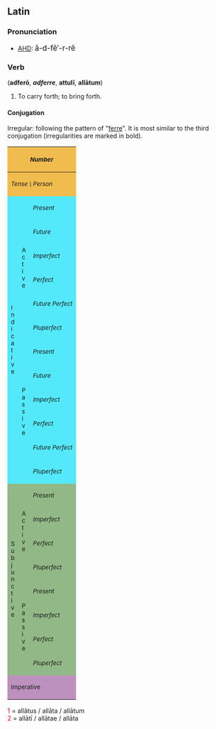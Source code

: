 ==Latin==
===Pronunciation===
*[[AHD]]: <big> &#259;-d-f&#277;&prime;-r-r&#277; </big>

===Verb===
('''adfer&#333;''', <i>'''adferre'''</i>, '''attul&#299;''', '''all&#257;tum''')
# To carry forth; to bring forth.

====Conjugation====
Irregular: following the pattern of "[[ferre]]".  It is most similar to the third conjugation (irregularities are marked in bold).
{| border="1" cellpadding="2"
!style="background:#F1BC4E;" colspan=3| <small>''Number''
!style="background:#F1BC4E;" colspan=3| <small>''Singular''
!style="background:#F1BC4E;" colspan=3| <small>''Plural''
|-
!style="background:#F1BC4E;" colspan=3| <small>''Tense \ Person''
!style="background:#F1BC4E;"| <small>''1.''
!style="background:#F1BC4E;"| <small>''2.''
!style="background:#F1BC4E;"| <small>''3.''
!style="background:#F1BC4E;"| <small>''11.''
!style="background:#F1BC4E;"| <small>''22.''
!style="background:#F1BC4E;"| <small>''33.''
|-
!style="background:#54E9FA;" rowspan=12|<small>I<br>n<br>d<br>i<br>c<br>a<br>t<br>i<br>v<br>e
!style="background:#54E9FA;" rowspan=6|<small>A<br>c<br>t<br>i<br>v<br>e
!style="background:#54E9FA;"|<small>''Present''
|style="background:#FBFCE4;"|adfer&#333;
|style="background:#FBFCE4;"|'''adfers'''
|style="background:#FBFCE4;"|'''adfert'''
|style="background:#FBFCE4;"|adferimus
|style="background:#FBFCE4;"|'''adfertis'''
|style="background:#FBFCE4;"|adferunt
|-
!style="background:#54E9FA;"| <small>''Future''
|style="background:#FBFCE4;"|adferam
|style="background:#FBFCE4;"|adfer&#275;s
|style="background:#FBFCE4;"|adferet
|style="background:#FBFCE4;"|adfer&#275;mus
|style="background:#FBFCE4;"|adfer&#275;tis
|style="background:#FBFCE4;"|adferent
|-
!style="background:#54E9FA;"| <small>''Imperfect''
|style="background:#FBFCE4;"|adfer&#275;bam
|style="background:#FBFCE4;"|adfer&#275;b&#257;s
|style="background:#FBFCE4;"|adfer&#275;bat
|style="background:#FBFCE4;"|adfer&#275;b&#257;mus
|style="background:#FBFCE4;"|adfer&#275;b&#257;tis
|style="background:#FBFCE4;"|adfer&#275;bant
|-
!style="background:#54E9FA;"| <small>''Perfect''
|style="background:#FBFCE4;"|attul&#299;
|style="background:#FBFCE4;"|attulist&#299;
|style="background:#FBFCE4;"|attulit
|style="background:#FBFCE4;"|attulimus
|style="background:#FBFCE4;"|attulistis
|style="background:#FBFCE4;"|attul&#275;runt
|-
!style="background:#54E9FA;"| <small>''Future Perfect''
|style="background:#FBFCE4;"|attuler&#333;
|style="background:#FBFCE4;"|attuleris
|style="background:#FBFCE4;"|attulerit
|style="background:#FBFCE4;"|attulerimus
|style="background:#FBFCE4;"|attuleritis
|style="background:#FBFCE4;"|attulerint
|-
!style="background:#54E9FA;"| <small>''Pluperfect''
|style="background:#FBFCE4;"|attuleram
|style="background:#FBFCE4;"|attuler&#257;s
|style="background:#FBFCE4;"|attulerat
|style="background:#FBFCE4;"|attuler&#257;mus
|style="background:#FBFCE4;"|attuler&#257;tis
|style="background:#FBFCE4;"|attulerant
|-
!style="background:#54E9FA;" rowspan=6| <small>P<br>a<br>s<br>s<br>i<br>v<br>e
!style="background:#54E9FA;"|<small>''Present''
|style="background:#FBFCE4;"|adferor
|style="background:#FBFCE4;"|'''adferris'''
|style="background:#FBFCE4;"|'''adfertur'''
|style="background:#FBFCE4;"|adferimur
|style="background:#FBFCE4;"|adferimin&#299;
|style="background:#FBFCE4;"|adferuntur
|-
!style="background:#54E9FA;"|<small>''Future''
|style="background:#FBFCE4;"|adferar
|style="background:#FBFCE4;"|adfer&#275;ris
|style="background:#FBFCE4;"|adfer&#275;tur
|style="background:#FBFCE4;"|adfer&#275;mur
|style="background:#FBFCE4;"|adfer&#275;min&#299;
|style="background:#FBFCE4;"|adferentur
|-
!style="background:#54E9FA;"|<small>''Imperfect''
|style="background:#FBFCE4;"|adfer&#275;bar
|style="background:#FBFCE4;"|adfer&#275;b&#257;ris
|style="background:#FBFCE4;"|adfer&#275;b&#257;tur
|style="background:#FBFCE4;"|adfer&#275;b&#257;mur
|style="background:#FBFCE4;"|adfer&#275;b&#257;min&#299;
|style="background:#FBFCE4;"|adfer&#275;bantur
|-
!style="background:#54E9FA;"|<small>''Perfect''
|style="background:#FBFCE4;"|all&#257;tus<font color="red"><sup>1</sup></font><br>sum
|style="background:#FBFCE4;"|all&#257;tus<font color="red"><sup>1</sup></font><br>es
|style="background:#FBFCE4;"|all&#257;tus<font color="red"><sup>1</sup></font><br>est
|style="background:#FBFCE4;"|all&#257;t&#299; <font color="red"><sup>2</sup></font><br>sumus
|style="background:#FBFCE4;"|all&#257;t&#299; <font color="red"><sup>2</sup></font><br>estis
|style="background:#FBFCE4;"|all&#257;t&#299; <font color="red"><sup>2</sup></font><br>sunt
|-
!style="background:#54E9FA;"|<small>''Future Perfect''
|style="background:#FBFCE4;"|all&#257;tus<font color="red"><sup>1</sup></font><br>er&#333;
|style="background:#FBFCE4;"|all&#257;tus<font color="red"><sup>1</sup></font><br>eris
|style="background:#FBFCE4;"|all&#257;tus<font color="red"><sup>1</sup></font><br>erit
|style="background:#FBFCE4;"|all&#257;t&#299; <font color="red"><sup>2</sup></font><br>erimus
|style="background:#FBFCE4;"|all&#257;t&#299; <font color="red"><sup>2</sup></font><br>eritis
|style="background:#FBFCE4;"|all&#257;t&#299; <font color="red"><sup>2</sup></font><br>erunt
|-
!style="background:#54E9FA;"|<small>''Pluperfect''
|style="background:#FBFCE4;"|all&#257;tus<font color="red"><sup>1</sup></font><br>eram
|style="background:#FBFCE4;"|all&#257;tus<font color="red"><sup>1</sup></font><br>er&#257;s
|style="background:#FBFCE4;"|all&#257;tus<font color="red"><sup>1</sup></font><br>erat
|style="background:#FBFCE4;"|all&#257;t&#299; <font color="red"><sup>2</sup></font><br>er&#257;mus
|style="background:#FBFCE4;"|all&#257;t&#299; <font color="red"><sup>2</sup></font><br>er&#257;tis
|style="background:#FBFCE4;"|all&#257;t&#299; <font color="red"><sup>2</sup></font><br>erant
|-
!style="background:#92B887;" rowspan=8|<small>S<br>u<br>b<br>j<br>u<br>n<br>c<br>t<br>i<br>v<br>e
!style="background:#92B887;" rowspan=4|<small>A<br>c<br>t<br>i<br>v<br>e
!style="background:#92B887;"|<small>''Present''
|style="background:#E7FEE9;"| adferam
|style="background:#E7FEE9;"| adfer&#257;s
|style="background:#E7FEE9;"| adferat
|style="background:#E7FEE9;"| adfer&#257;mus
|style="background:#E7FEE9;"| adfer&#257;tis
|style="background:#E7FEE9;"| adferant
|-
!style="background:#92B887;"|<small>''Imperfect''
|style="background:#E7FEE9;"| adfererem
|style="background:#E7FEE9;"| adferer&#275;s
|style="background:#E7FEE9;"| adfereret
|style="background:#E7FEE9;"| adferer&#275;mus
|style="background:#E7FEE9;"| adferer&#275;tis
|style="background:#E7FEE9;"| adfererent
|-
!style="background:#92B887;"|<small>''Perfect''
|style="background:#E7FEE9;"| attulerim
|style="background:#E7FEE9;"| attuler&#299;s
|style="background:#E7FEE9;"| attulerit
|style="background:#E7FEE9;"| attuler&#299;mus
|style="background:#E7FEE9;"| attuler&#299;tis
|style="background:#E7FEE9;"| attulerint
|-
!style="background:#92B887;"|<small>''Pluperfect''
|style="background:#E7FEE9;"| attulissem
|style="background:#E7FEE9;"| attuliss&#275;s
|style="background:#E7FEE9;"| attulisset
|style="background:#E7FEE9;"| attuliss&#275;mus
|style="background:#E7FEE9;"| attuliss&#275;tis
|style="background:#E7FEE9;"| attulissent
|-
!style="background:#92B887;" rowspan=4|<small>P<br>a<br>s<br>s<br>i<br>v<br>e
!style="background:#92B887;"|<small>''Present''
|style="background:#E7FEE9;"| adferar
|style="background:#E7FEE9;"| adfer&#257;ris
|style="background:#E7FEE9;"| adfer&#257;tur
|style="background:#E7FEE9;"| adfer&#257;mur
|style="background:#E7FEE9;"| adfer&#257;min&#299;
|style="background:#E7FEE9;"| adferantur
|-
!style="background:#92B887;"|<small>''Imperfect''
|style="background:#E7FEE9;"| adfererer
|style="background:#E7FEE9;"| adferer&#275;ris
|style="background:#E7FEE9;"| adferer&#275;tur
|style="background:#E7FEE9;"| adferer&#275;mur
|style="background:#E7FEE9;"| adferer&#275;min&#299;
|style="background:#E7FEE9;"| adfererentur
|-
!style="background:#92B887;"|<small>''Perfect''
|style="background:#E7FEE9;"|all&#257;tus<font color="red"><sup>1</sup></font><br>sim
|style="background:#E7FEE9;"|all&#257;tus<font color="red"><sup>1</sup></font><br>s&#299;s
|style="background:#E7FEE9;"|all&#257;tus<font color="red"><sup>1</sup></font><br>sit
|style="background:#E7FEE9;"|all&#257;t&#299; <font color="red"><sup>2</sup></font><br>s&#299;mus
|style="background:#E7FEE9;"|all&#257;t&#299; <font color="red"><sup>2</sup></font><br>s&#299;tis
|style="background:#E7FEE9;"|all&#257;t&#299; <font color="red"><sup>2</sup></font><br>sint
|-
!style="background:#92B887;"|<small>''Pluperfect''
|style="background:#E7FEE9;"|all&#257;tus<font color="red"><sup>1</sup></font><br>essem
|style="background:#E7FEE9;"|all&#257;tus<font color="red"><sup>1</sup></font><br>ess&#275;s
|style="background:#E7FEE9;"|all&#257;tus<font color="red"><sup>1</sup></font><br>esset
|style="background:#E7FEE9;"|all&#257;t&#299; <font color="red"><sup>2</sup></font><br>ess&#275;mus
|style="background:#E7FEE9;"|all&#257;t&#299; <font color="red"><sup>2</sup></font><br>ess&#275;tis
|style="background:#E7FEE9;"|all&#257;t&#299; <font color="red"><sup>2</sup></font><br>essent
|-
!style="background:#BD91BD;" colspan=3| <small>Imperative
|style="background:#FCF2E9;" align="center"|&mdash;&mdash;
|style="background:#FCF2E9;"| '''adfer'''
|style="background:#FCF2E9;" align="center"|&mdash;&mdash;
|style="background:#FCF2E9;" align="center"|&mdash;&mdash;
|style="background:#FCF2E9;"| '''adferte'''
|style="background:#FCF2E9;" align="center"|&mdash;&mdash;
|}
<font color="red"> 1 </font> = all&#257;tus / all&#257;ta / all&#257;tum  <br>
<font color="red"> 2 </font> = all&#257;t&#299; / all&#257;tae / all&#257;ta  <br>